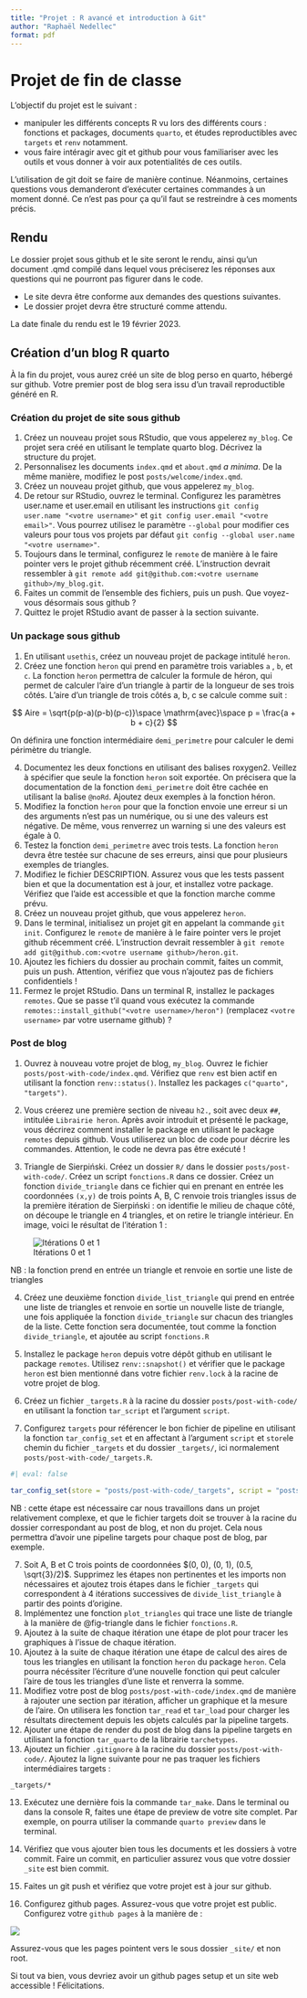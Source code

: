 ```yaml
---
title: "Projet : R avancé et introduction à Git"
author: "Raphaël Nedellec"
format: pdf
---
```


# Projet de fin de classe

L'objectif du projet est le suivant :

- manipuler les différents concepts R vu lors des différents cours : fonctions et packages, documents `quarto`, et études reproductibles avec `targets` et `renv` notamment.
- vous faire intéragir avec git et github pour vous familiariser avec les outils et vous donner à voir aux potentialités de ces outils.

L'utilisation de git doit se faire de manière continue. Néanmoins, certaines questions vous demanderont d'exécuter certaines commandes à un moment donné. Ce n'est pas pour ça qu'il faut se restreindre à ces moments précis.

## Rendu

Le dossier projet sous github et le site seront le rendu, ainsi qu'un document .qmd compilé dans lequel vous préciserez les réponses aux questions qui ne pourront pas figurer dans le code. 

- Le site devra être conforme aux demandes des questions suivantes.
- Le dossier projet devra être structuré comme attendu.

La date finale du rendu est le 19 février 2023.

## Création d'un blog R quarto

À la fin du projet, vous aurez créé un site de blog perso en quarto, hébergé sur github. Votre premier post de blog sera issu d'un travail reproductible généré en R.

### Création du projet de site sous github

1. Créez un nouveau projet sous RStudio, que vous appelerez `my_blog`. Ce projet sera créé en utilisant le template quarto blog. Décrivez la structure du projet.
2. Personnalisez les documents `index.qmd` et `about.qmd` *a minima*. De la même manière, modifiez le post `posts/welcome/index.qmd`.
3. Créez un nouveau projet github, que vous appelerez `my_blog`. 
4. De retour sur RStudio, ouvrez le terminal. Configurez les paramètres user.name et user.email en utilisant les instructions `git config user.name "<votre username>"` et `git config user.email "<votre email>"`. Vous pourrez utilisez le paramètre `--global` pour modifier ces valeurs pour tous vos projets par défaut `git config --global user.name "<votre username>"`.
5. Toujours dans le terminal, configurez le `remote` de manière à le faire pointer vers le projet github récemment créé. L'instruction devrait ressembler à `git remote add git@github.com:<votre username github>/my_blog.git`.
6. Faites un commit de l'ensemble des fichiers, puis un push. Que voyez-vous désormais sous github ?
7. Quittez le projet RStudio avant de passer à la section suivante.

### Un package sous github

1. En utilisant `usethis`, créez un nouveau projet de package intitulé `heron`.
2. Créez une fonction `heron` qui prend en paramètre trois variables `a` , `b`, et `c`. La fonction `heron` permettra de calculer la formule de héron, qui permet de calculer l'aire d'un triangle à partir de la longueur de ses trois côtés. L'aire d'un triangle de trois côtés a, b, c se calcule comme suit :

$$
Aire = \sqrt{p(p-a)(p-b)(p-c)}\space \mathrm{avec}\space p = \frac{a + b + c}{2}
$$

On définira une fonction intermédiaire `demi_perimetre` pour calculer le demi périmètre du triangle.

4. Documentez les deux fonctions en utilisant des balises roxygen2. Veillez à spécifier que seule la fonction `heron` soit exportée. On précisera que la documentation de la fonction `demi_perimetre` doit être cachée en utilisant la balise `@noRd`. Ajoutez deux exemples à la fonction héron.
5. Modifiez la fonction `heron` pour que la fonction envoie une erreur si un des arguments n'est pas un numérique, ou si une des valeurs est négative. De même, vous renverrez un warning si une des valeurs est égale à 0.
6. Testez la fonction `demi_perimetre` avec trois tests. La fonction `heron` devra être testée sur chacune de ses erreurs, ainsi que pour plusieurs exemples de triangles.
7. Modifiez le fichier DESCRIPTION. Assurez vous que les tests passent bien et que la documentation est à jour, et installez votre package. Vérifiez que l'aide est accessible et que la fonction marche comme prévu.
8. Créez un nouveau projet github, que vous appelerez `heron`. 
9. Dans le terminal, initialisez un projet git en appelant la commande `git init`. Configurez le `remote` de manière à le faire pointer vers le projet github récemment créé. L'instruction devrait ressembler à `git remote add git@github.com:<votre username github>/heron.git`.
10. Ajoutez les fichiers du dossier au prochain commit, faites un commit, puis un push. Attention, vérifiez que vous n'ajoutez pas de fichiers confidentiels !
11. Fermez le projet RStudio. Dans un terminal R, installez le packages `remotes`. Que se passe t'il quand vous exécutez la commande `remotes::install_github("<votre username>/heron")` (remplacez `<votre username>` par votre username github) ?

### Post de blog

1. Ouvrez à nouveau votre projet de blog, `my_blog`. Ouvrez le fichier `posts/post-with-code/index.qmd`. Vérifiez que `renv` est bien actif en utilisant la fonction `renv::status()`. Installez les packages `c("quarto", "targets")`.
2. Vous créerez une première section de niveau `h2.`, soit avec deux `##`, intitulée `Librairie heron`. Après avoir introduit et présenté le package, vous décrirez comment installer le package en utilisant le package `remotes` depuis github. Vous utiliserez un bloc de code pour décrire les commandes. Attention, le code ne devra pas être exécuté !

3. Triangle de Sierpiński. Créez un dossier `R/` dans le dossier `posts/post-with-code/`. Créez un script `fonctions.R` dans ce dossier. Créez un fonction `divide_triangle` dans ce fichier qui en prenant en entrée les coordonnées `(x,y)` de trois points A, B, C renvoie trois triangles issus de la première itération de Sierpiński : on identifie le milieu de chaque côté, on découpe le triangle en 4 triangles, et on retire le triangle intérieur. En image, voici le résultat de l'itération 1 :

![Itérations 0 et 1](images/triangle-1.png){#fig-triangle fig-align="center"}

NB : la fonction prend en entrée un triangle et renvoie en sortie une liste de triangles

4. Créez une deuxième fonction `divide_list_triangle` qui prend en entrée une liste de triangles et renvoie en sortie un nouvelle liste de triangle, une fois appliquée la fonction `divide_triangle` sur chacun des triangles de la liste. Cette fonction sera documentée, tout comme la fonction `divide_triangle`, et ajoutée au script `fonctions.R`

4. Installez le package `heron` depuis votre dépôt github en utilisant le package `remotes`. Utilisez `renv::snapshot()` et vérifier que le package `heron` est bien mentionné dans votre fichier `renv.lock` à la racine de votre projet de blog.
5. Créez un fichier `_targets.R` à la racine du dossier `posts/post-with-code/` en utilisant la fonction `tar_script` et l'argument `script`.
6. Configurez `targets` pour référencer le bon fichier de pipeline en utilisant la fonction `tar_config_set` et en affectant à l'argument `script`  et `store`le chemin du fichier `_targets` et du dossier `_targets/`, ici normalement `posts/post-with-code/_targets.R`.

```r
#| eval: false

tar_config_set(store = "posts/post-with-code/_targets", script = "posts/post-with-code/_targets.R")
```


NB : cette étape est nécessaire car nous travaillons dans un projet relativement complexe, et que le fichier targets doit se trouver à la racine du dossier correspondant au post de blog, et non du projet. Cela nous permettra d'avoir une pipeline targets pour chaque post de blog, par exemple.

7. Soit A, B et C trois points de coordonnées $(0, 0), (0, 1), (0.5, \sqrt{3}/2)$. Supprimez les étapes non pertinentes et les imports non nécessaires et ajoutez trois étapes dans le fichier `_targets` qui correspondent à 4 itérations successives de `divide_list_triangle` à partir des points d'origine.
8. Implémentez une fonction `plot_triangles` qui trace une liste de triangle à la manière de @fig-triangle dans le fichier `fonctions.R`.
9. Ajoutez à la suite de chaque itération une étape de plot pour tracer les graphiques à l'issue de chaque itération.
10. Ajoutez à la suite de chaque itération une étape de calcul des aires de tous les triangles en utilisant la fonction `heron` du package `heron`. Cela pourra nécéssiter l'écriture d'une nouvelle fonction qui peut calculer l'aire de tous les triangles d'une liste et renverra la somme.
11. Modifiez votre post de blog `posts/post-with-code/index.qmd` de manière à rajouter une section par itération, afficher un graphique et la mesure de l'aire. On utilisera les fonction `tar_read` et `tar_load` pour charger les résultats directement depuis les objets calculés par la pipeline targets.
12. Ajouter une étape de render du post de blog dans la pipeline targets en utilisant la fonction `tar_quarto` de la librairie `tarchetypes`.
12. Ajoutez un fichier `.gitignore` à la racine du dossier `posts/post-with-code/`. Ajoutez la ligne suivante pour ne pas traquer les fichiers intermédiaires targets :

```bash
_targets/*
```
13. Exécutez une dernière fois la commande `tar_make`. Dans le terminal ou dans la console R, faites une étape de preview de votre site complet. Par exemple, on pourra utiliser la commande `quarto preview` dans le terminal.

14. Vérifiez que vous ajouter bien tous les documents et les dossiers à votre commit. Faire un commit, en particulier assurez vous que votre dossier `_site` est bien commit.
15. Faites un git push et vérifiez que votre projet est à jour sur github.
16. Configurez github pages. Assurez-vous que votre projet est public. Configurez votre `github pages` à la manière de :

![](images/githubpages.png)

Assurez-vous que les pages pointent vers le sous dossier `_site/` et non root.


Si tout va bien, vous devriez avoir un github pages setup et un site web accessible ! Félicitations.



